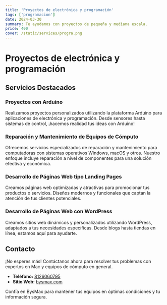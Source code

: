 ```yaml
---
title: 'Proyectos de electrónica y programación'
tags: ['programacion']
date: 2024-03-30
summary: Te ayudamos con proyectos de pequeña y mediana escala.
price: 400
cover: /static/services/progra.png
---
```


# Proyectos de electrónica y programación

## Servicios Destacados

### Proyectos con Arduino

Realizamos proyectos personalizados utilizando la plataforma Arduino para aplicaciones de electrónica y programación. Desde sensores hasta sistemas de control, ¡hacemos realidad tus ideas con Arduino!

### Reparación y Mantenimiento de Equipos de Cómputo

Ofrecemos servicios especializados de reparación y mantenimiento para computadoras con sistemas operativos Windows, macOS y otros. Nuestro enfoque incluye reparación a nivel de componentes para una solución efectiva y económica.

### Desarrollo de Páginas Web tipo Landing Pages

Creamos páginas web optimizadas y atractivas para promocionar tus productos o servicios. Diseños modernos y funcionales que captan la atención de tus clientes potenciales.

### Desarrollo de Páginas Web con WordPress

Creamos sitios web dinámicos y personalizados utilizando WordPress, adaptados a tus necesidades específicas. Desde blogs hasta tiendas en línea, estamos aquí para ayudarte.

## Contacto

¡No esperes más! Contáctanos ahora para resolver tus problemas con expertos en Mac y equipos de cómputo en general.

- **Teléfono:** [8126060795](8126060795)
- **Sitio Web:** [bysmax.com](https://bysmax.com)

Confía en BysMax para mantener tus equipos en óptimas condiciones y tu información segura.
